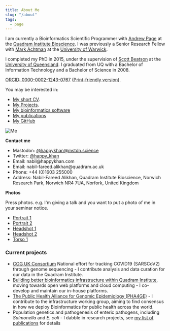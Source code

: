 ```yaml
---
title: About Me
slug: "/about"
tags:
  - page
---
```


I am currently a Bioinformatics Scientific Programmer with [Andrew Page](https://quadram.ac.uk/people/andrew-page/) at
the [Quadram Institute Bioscience](https://quadram.ac.uk/andrew-page/). I was previously a Senior Research Fellow with
[Mark Achtman](https://royalsociety.org/people/mark-achtman-10964/) at the [University of Warwick](https://warwick.ac.uk/fac/sci/med/research/biomedical/labs/machtman/achtmanlab/).

I completed my PhD in 2015, under the supervision of [Scott
Beatson](http://www.aidrc.org.au/scott-beatson) at the [University of
Queensland](http://www.aidrc.org.au/). I graduated from UQ with a
Bachelor of Information Technology and a Bachelor of Science in 2008.

[ORCID: 0000-0002-1243-0767](https://orcid.org/0000-0002-1243-0767) ([Print-friendly version](https://orcid.org/0000-0002-1243-0767/print)).

You may be interested in:

- [My short CV](/cv/).
- [My Projects](/science/).
- [My bioinformatics software](/software/)
- [My publications](/publications/)
- [My GitHub](http://github.com/happykhan)

![Me](./Nabil-FareedAlikhan-portSQ.jpg "Me")

**Contact me**

- Mastodon: [@happykhan@mstdn.science](https://mstdn.science/@happykhan)
- Twitter: [@happy_khan](https://twitter.com/happy_khan)
- Email: &#110;&#097;&#098;&#105;&#108;&#064;&#104;&#097;&#112;&#112;&#121;&#107;&#104;&#097;&#110;&#046;&#099;&#111;&#109;
- Email: &#110;&#097;&#098;&#105;&#108;&#045;&#102;&#097;&#114;&#101;&#101;&#100;&#046;&#097;&#108;&#105;&#107;&#104;&#097;&#110;&#064;&#113;&#117;&#097;&#100;&#114;&#097;&#109;&#046;&#097;&#099;&#046;&#117;&#107;
- Phone: +44 (0)1603 255000
- Address: Nabil-Fareed Alikhan, Quadram Institute Bioscience, Norwich Research Park, Norwich NR4 7UA, Norfork, United Kingdom

**Photos**

Press photos. e.g. I'm giving a talk and you want to put a photo of me in your seminar notice.

- [Portrait 1](/images/Nabil-FareedAlikhan-port1.jpg)
- [Portrait 2](/images/Nabil-FareedAlikhan-port2bw.jpg)
- [Headshot 1](/images/Nabil-FareedAlikhan-head1.jpg)
- [Headshot 2](/images/Nabil-FareedAlikhan-head2.jpg)
- [Torso 1](/images/Nabil-FareedAlikhan-torso1.jpg)

### Current projects

- [COG UK Consortium](https://www.cogconsortium.uk/about/) National effort for tracking COVID19 (SARSCoV2) through genome sequencing - I contribute analysis and data curation for our data in the Quadram Institute.
- [Building better bioinformatics infrastructure within Quadram Institute](https://www.climb.ac.uk/press-release-from-qib/), moving towards open web platforms and cloud computing - I co-develop and maintain our in-house platforms.
- [The Public Health Alliance for Genomic Epidemiology (PHA4GE)](https://pha4ge.org/) - I contribute to the infrastructure working group, aiming to find consensus in how we deploy Bioinformatics for public health across the world.
- Population genetics and pathogenesis of enteric pathogens, including _Salmonella_ and _E. coli_ - I dabble in research projects, see [my list of publications](/publications) for details
